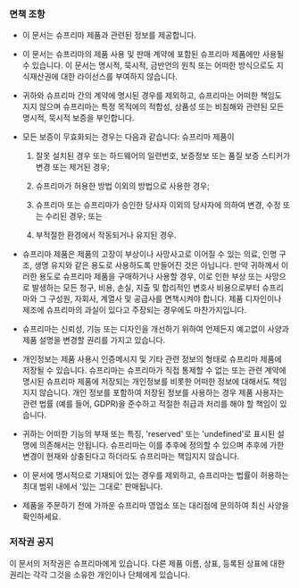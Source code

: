 ### 면책 조항

* 이 문서는 슈프리마 제품과 관련된 정보를 제공합니다.

* 이 문서는 슈프리마의 제품 사용 및 판매 계약에 포함된 슈프리마 제품에만 사용될 수 있습니다. 이 문서는 명시적, 묵시적, 금반언의 원칙 또는 어떠한 방식으로도 지식재산권에 대한 라이선스를 부여하지 않습니다.

* 귀하와 슈프리마 간의 계약에 명시된 경우를 제외하고, 슈프리마는 어떠한 책임도 지지 않으며 슈프리마는 특정 목적에의 적합성, 상품성 또는 비침해와 관련된 모든 명시적, 묵시적 보증을 부인합니다.

* 모든 보증이 무효화되는 경우는 다음과 같습니다: 슈프리마 제품이

    1. 잘못 설치된 경우 또는 하드웨어의 일련번호, 보증정보 또는 품질 보증 스티커가 변경 또는 제거된 경우;

    1. 슈프리마가 허용한 방법 이외의 방법으로 사용한 경우;

    1. 슈프리마 또는 슈프리마가 승인한 당사자 이외의 당사자에 의하여 변경, 수정 또는 수리된 경우; 또는

    1. 부적절한 환경에서 작동되거나 유지된 경우.

* 슈프리마 제품은 제품의 고장이 부상이나 사망사고로 이어질 수 있는 의료, 인명 구조, 생명 유지와 같은 용도로 사용하도록 만들어진 것은 아닙니다. 만약 귀하께서 이러한 용도로 슈프리마 제품을 구매하거나 사용할 경우, 이로 인한 부상 또는 사망으로 발생하는 모든 청구, 비용, 손실, 지출 및 합리적인 변호사 비용으로부터 슈프리마와 그 구성원, 자회사, 계열사 및 공급사를 면책시켜야 합니다. 제품 디자인이나 제조에 슈프리마의 과실이 있다고 주장되는 경우에도 마찬가지입니다.

* 슈프리마는 신뢰성, 기능 또는 디자인을 개선하기 위하여 언제든지 예고없이 사양과 제품 설명을 변경할 권리를 가지고 있습니다.

* 개인정보는 제품 사용시 인증메시지 및 기타 관련 정보의 형태로 슈프리마 제품에 저장될 수 있습니다. 슈프리마는 슈프리마가 직접 통제할 수 없는 또는 관련 계약에 명시된 슈프리마 제품에 저장되는 개인정보를 비롯한 어떠한 정보에 대해서도 책임지지 않습니다. 개인 정보를 포함하여 저장된 정보를 사용하는 경우 제품 사용자는 관련 법률 (예를 들어, GDPR)을 준수하고 적절한 취급과 처리를 해야 할 책임이 있습니다.

* 귀하는 어떠한 기능의 부재 또는 특징, 'reserved' 또는 'undefined'로 표시된 설명에 의존해서는 안됩니다. 슈프리마는 이를 추후에 정의할 수 있으며 추후에 가한 변경이 현재와 상충된다고 하더라도 슈프리마는 책임지지 않습니다.

* 이 문서에 명시적으로 기재되어 있는 경우를 제외하고, 슈프리마는 법률이 허용하는 최대 범위 내에서 '있는 그대로' 판매됩니다.

* 제품을 주문하기 전에 가까운 슈프리마 영업소 또는 대리점에 문의하여 최신 사양을 확인하세요.

### 저작권 공지

이 문서의 저작권은 슈프리마에게 있습니다. 다른 제품 이름, 상표, 등록된 상표에 대한 권리는 각각 그것을 소유한 개인이나 단체에게 있습니다.